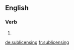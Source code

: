 
==English==

===Verb===
{{head|en}}

# {{present participle of|sublicense|lang=en}}

[[de:sublicensing]]
[[fr:sublicensing]]